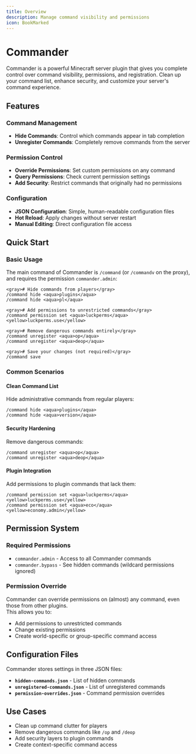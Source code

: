 ```yaml
---
title: Overview
description: Manage command visibility and permissions
icon: BookMarked
---
```


# Commander

Commander is a powerful Minecraft server plugin that gives you complete control over command visibility,
permissions, and registration.
Clean up your command list, enhance security, and customize your server's command experience.

## Features

### Command Management

- **Hide Commands**: Control which commands appear in tab completion
- **Unregister Commands**: Completely remove commands from the server

### Permission Control

- **Override Permissions**: Set custom permissions on any command
- **Query Permissions**: Check current permission settings
- **Add Security**: Restrict commands that originally had no permissions

### Configuration

- **JSON Configuration**: Simple, human-readable configuration files
- **Hot Reload**: Apply changes without server restart
- **Manual Editing**: Direct configuration file access

## Quick Start

### Basic Usage

The main command of Commander is `/command` (or `/commandv` on the proxy),  
and requires the permission `commander.admin`:  

```
<gray># Hide commands from players</gray>
/command hide <aqua>plugins</aqua>
/command hide <aqua>pl</aqua>

<gray># Add permissions to unrestricted commands</gray>
/command permission set <aqua>luckperms</aqua> <yellow>luckperms.use</yellow>

<gray># Remove dangerous commands entirely</gray>
/command unregister <aqua>op</aqua>
/command unregister <aqua>deop</aqua>

<gray># Save your changes (not required)</gray>
/command save
```

### Common Scenarios

#### Clean Command List

Hide administrative commands from regular players:
```
/command hide <aqua>plugins</aqua>
/command hide <aqua>version</aqua>
```

#### Security Hardening

Remove dangerous commands:
```
/command unregister <aqua>op</aqua>
/command unregister <aqua>deop</aqua>
```

#### Plugin Integration

Add permissions to plugin commands that lack them:
```
/command permission set <aqua>luckperms</aqua> <yellow>luckperms.use</yellow>
/command permission set <aqua>eco</aqua> <yellow>economy.admin</yellow>
```

## Permission System

### Required Permissions

- `commander.admin` - Access to all Commander commands
- `commander.bypass` - See hidden commands (wildcard permissions ignored)

### Permission Override

Commander can override permissions on (almost) any command, even those from other plugins.  
This allows you to:
- Add permissions to unrestricted commands
- Change existing permissions
- Create world-specific or group-specific command access

## Configuration Files

Commander stores settings in three JSON files:

- **`hidden-commands.json`** - List of hidden commands
- **`unregistered-commands.json`** - List of unregistered commands
- **`permission-overrides.json`** - Command permission overrides

## Use Cases

- Clean up command clutter for players
- Remove dangerous commands like `/op` and `/deop`
- Add security layers to plugin commands
- Create context-specific command access
